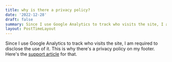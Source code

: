 ```yaml
---
title: why is there a privacy policy?
date: '2022-12-28'
draft: false
summary: Since I use Google Analytics to track who visits the site, I am required to disclose the use of it.
layout: PostTimeLayout
---
```


Since I use Google Analytics to track who visits the site, I am required to disclose the use of it. This is why there's a privacy policy on my footer. Here's the [support article](https://support.google.com/analytics/answer/7318509?hl=en) for that.